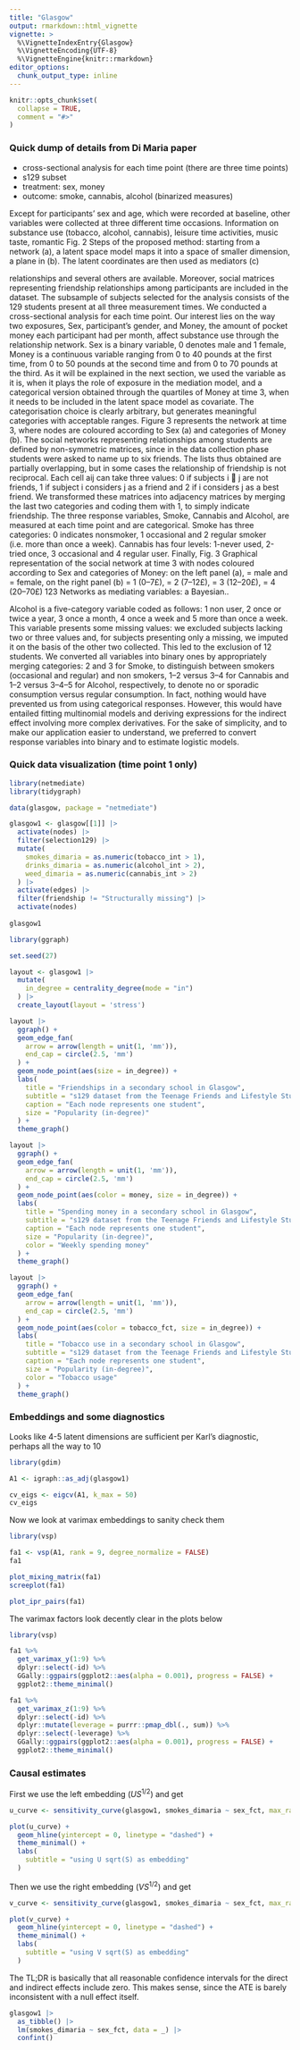 ```yaml
---
title: "Glasgow"
output: rmarkdown::html_vignette
vignette: >
  %\VignetteIndexEntry{Glasgow}
  %\VignetteEncoding{UTF-8}
  %\VignetteEngine{knitr::rmarkdown}
editor_options: 
  chunk_output_type: inline
---
```


```r
knitr::opts_chunk$set(
  collapse = TRUE,
  comment = "#>"
)
```

### Quick dump of details from Di Maria paper

- cross-sectional analysis for each time point (there are three time points)
- s129 subset
- treatment: sex, money
- outcome: smoke, cannabis, alcohol (binarized measures)

Except for participants’ sex and age, which were recorded at baseline, other variables were collected at three different time occasions. Information on substance use (tobacco, alcohol, cannabis), leisure time activities, music taste, romantic Fig. 2 Steps of the proposed method: starting from a network (a), a latent space model maps it into a space of smaller dimension, a plane in (b). The latent coordinates are then used as mediators (c) 


relationships and several others are available. Moreover, social matrices representing friendship relationships among participants are included in the dataset. The subsample of subjects selected for the analysis consists of the 129 students present at all three measurement times. We conducted a cross-sectional analysis for each time point. Our interest lies on the way two exposures, Sex, participant’s gender, and Money, the amount of pocket money each participant had per month, affect substance use through the relationship network. Sex is a binary variable, 0 denotes male and 1 female, Money is a continuous variable ranging from 0 to 40 pounds at the first time, from 0 to 50 pounds at the second time and from 0 to 70 pounds at the third. As it will be explained in the next section, we used the variable as it is, when it plays the role of exposure in the mediation model, and a categorical version obtained through the quartiles of Money at time 3, when it needs to be included in the latent space model as covariate. The categorisation choice is clearly arbitrary, but generates meaningful categories with acceptable ranges. Figure 3 represents the network at time 3, where nodes are coloured according to Sex (a) and categories of Money (b). The social networks representing relationships among students are defined by non-symmetric matrices, since in the data collection phase students were asked to name up to six friends. The lists thus obtained are partially overlapping, but in some cases the relationship of friendship is not reciprocal. Each cell aij can take three values: 0 if subjects i  j are not friends, 1 if subject i considers j as a friend and 2 if i considers j as a best friend. We transformed these matrices into adjacency matrices by merging the last two categories and coding them with 1, to simply indicate friendship. The three response variables, Smoke, Cannabis and Alcohol, are measured at each time point and are categorical. Smoke has three categories: 0 indicates nonsmoker, 1 occasional and 2 regular smoker (i.e. more than once a week). Cannabis has four levels: 1-never used, 2-tried once, 3 occasional and 4 regular user. Finally, Fig. 3 Graphical representation of the social network at time 3 with nodes coloured according to Sex and categories of Money: on the left panel (a), = male and = female, on the right panel (b) = 1 (0–7£), = 2 (7–12£), = 3 (12–20£), = 4 (20–70£) 123 Networks as mediating variables: a Bayesian..

Alcohol is a five-category variable coded as follows: 1 non user, 2 once or twice a year, 3 once a month, 4 once a week and 5 more than once a week. This variable presents some missing values: we excluded subjects lacking two or three values and, for subjects presenting only a missing, we imputed it on the basis of the other two collected. This led to the exclusion of 12 students. We converted all variables into binary ones by appropriately merging categories: 2 and 3 for Smoke, to distinguish between smokers (occasional and regular) and non smokers, 1–2 versus 3–4 for Cannabis and 1–2 versus 3–4–5 for Alcohol, respectively, to denote no or sporadic consumption versus regular consumption. In fact, nothing would have prevented us from using categorical responses. However, this would have entailed fitting multinomial models and deriving expressions for the indirect effect involving more complex derivatives. For the sake of simplicity, and to make our application easier to understand, we preferred to convert response variables into binary and to estimate logistic models.

### Quick data visualization (time point 1 only)

```r
library(netmediate)
library(tidygraph)

data(glasgow, package = "netmediate")

glasgow1 <- glasgow[[1]] |> 
  activate(nodes) |> 
  filter(selection129) |> 
  mutate(
    smokes_dimaria = as.numeric(tobacco_int > 1),
    drinks_dimaria = as.numeric(alcohol_int > 2),
    weed_dimaria = as.numeric(cannabis_int > 2)
  ) |> 
  activate(edges) |> 
  filter(friendship != "Structurally missing") |> 
  activate(nodes)
  
glasgow1
```

```r
library(ggraph)

set.seed(27)

layout <- glasgow1 |> 
  mutate(
    in_degree = centrality_degree(mode = "in")
  ) |>
  create_layout(layout = 'stress')

layout |> 
  ggraph() + 
  geom_edge_fan(
    arrow = arrow(length = unit(1, 'mm')), 
    end_cap = circle(2.5, 'mm')
  ) + 
  geom_node_point(aes(size = in_degree)) + 
  labs(
    title = "Friendships in a secondary school in Glasgow",
    subtitle = "s129 dataset from the Teenage Friends and Lifestyle Study, 1995",
    caption = "Each node represents one student",
    size = "Popularity (in-degree)"
  ) +
  theme_graph()

```


```r
layout |> 
  ggraph() + 
  geom_edge_fan(
    arrow = arrow(length = unit(1, 'mm')), 
    end_cap = circle(2.5, 'mm')
  ) + 
  geom_node_point(aes(color = money, size = in_degree)) + 
  labs(
    title = "Spending money in a secondary school in Glasgow",
    subtitle = "s129 dataset from the Teenage Friends and Lifestyle Study, 1995",
    caption = "Each node represents one student",
    size = "Popularity (in-degree)",
    color = "Weekly spending money"
  ) +
  theme_graph()
```


```r
layout |> 
  ggraph() +
  geom_edge_fan(
    arrow = arrow(length = unit(1, 'mm')), 
    end_cap = circle(2.5, 'mm')
  ) + 
  geom_node_point(aes(color = tobacco_fct, size = in_degree)) + 
  labs(
    title = "Tobacco use in a secondary school in Glasgow",
    subtitle = "s129 dataset from the Teenage Friends and Lifestyle Study, 1995",
    caption = "Each node represents one student",
    size = "Popularity (in-degree)",
    color = "Tobacco usage"
  ) +
  theme_graph()
```

### Embeddings and some diagnostics

Looks like 4-5 latent dimensions are sufficient per Karl's diagnostic, perhaps all the way to 10

```r
library(gdim)

A1 <- igraph::as_adj(glasgow1)

cv_eigs <- eigcv(A1, k_max = 50)
cv_eigs
```

Now we look at varimax embeddings to sanity check them

```r
library(vsp)

fa1 <- vsp(A1, rank = 9, degree_normalize = FALSE)
fa1

plot_mixing_matrix(fa1)
screeplot(fa1)
```


```r
plot_ipr_pairs(fa1)
```

The varimax factors look decently clear in the plots below

```r
library(vsp)

fa1 %>% 
  get_varimax_y(1:9) %>%
  dplyr::select(-id) %>% 
  GGally::ggpairs(ggplot2::aes(alpha = 0.001), progress = FALSE) +
  ggplot2::theme_minimal()
```


```r
fa1 %>% 
  get_varimax_z(1:9) %>%
  dplyr::select(-id) %>% 
  dplyr::mutate(leverage = purrr::pmap_dbl(., sum)) %>% 
  dplyr::select(-leverage) %>%
  GGally::ggpairs(ggplot2::aes(alpha = 0.001), progress = FALSE) +
  ggplot2::theme_minimal()
```

### Causal estimates

First we use the left embedding ($US^{1/2}$) and get

```r
u_curve <- sensitivity_curve(glasgow1, smokes_dimaria ~ sex_fct, max_rank = 15)

plot(u_curve) +
  geom_hline(yintercept = 0, linetype = "dashed") +
  theme_minimal() +
  labs(
    subtitle = "using U sqrt(S) as embedding"
  )
```

Then we use the right embedding ($V S^{1/2}$) and get

```r
v_curve <- sensitivity_curve(glasgow1, smokes_dimaria ~ sex_fct, max_rank = 15, coembedding = "V")

plot(v_curve) +
  geom_hline(yintercept = 0, linetype = "dashed") +
  theme_minimal() +
  labs(
    subtitle = "using V sqrt(S) as embedding"
  )
```

The TL;DR is basically that all reasonable confidence intervals for the direct and indirect effects include zero. This makes sense, since the ATE is barely inconsistent with a null effect itself.

```r
glasgow1 |> 
  as_tibble() |> 
  lm(smokes_dimaria ~ sex_fct, data = _) |> 
  confint()
```

